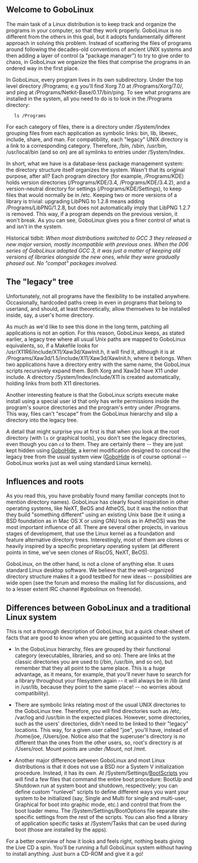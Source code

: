 {{Handbook Navigation}}

==  Welcome to GoboLinux ==

The main task of a Linux distribution is to keep track and organize the programs in your computer, so that they work properly. GoboLinux is no different from the others in this goal, but it adopts fundamentally different approach in solving this problem. Instead of scattering the files of programs around following the decades-old conventions of ancient UNIX systems and then adding a layer of control (a "package manager") to try to give order to chaos, in GoboLinux we organize the files that comprise the programs in an ordered way in the first place.

In GoboLinux, every program lives in its own subdirectory.  Under the top level directory /Programs; e.g  you'll find Xorg 7.0 at /Programs/Xorg/7.0/, and ping at /Programs/Netkit-Base/0.17/bin/ping. To see what programs are installed in the system, all you need to do is to look in the /Programs directory:


    ls /Programs 


For each category of files, there is a directory under /System/Index grouping files from each application as symbolic links: bin, lib, libexec, include, share, and man. For compatibility, each "legacy" UNIX directory is a link to a corresponding category. Therefore, /bin, /sbin, /usr/bin, /usr/local/bin (and so on) are all symlinks to entries under /System/Index.

In short, what we have is a database-less package management system: the directory structure itself organizes the system.  Wasn't that its original purpose, after all?  Each program directory (for example, /Programs/KDE) holds version directories (/Programs/KDE/3.4, /Programs/KDE/3.4.2), and a version-neutral directory for settings (/Programs/KDE/Settings), to keep files that would normally be in /etc. Keeping two or more versions of a library is trivial: upgrading LibPNG to 1.2.8 means adding /Programs/LibPNG/1.2.8, but does not automatically imply that LibPNG 1.2.7 is removed. This way, if a program depends on the previous version, it won't break. As you can see, GoboLinux gives you a finer control of what is and isn't in the system.

Historical tidbit: ''When most distributions switched to GCC 3 they released a new major version, mostly incompatible with previous ones. When the 006 series of GoboLinux adopted GCC 3, it was just a matter of keeping old versions of libraries alongside the new ones, while they were gradually phased out. No "compat" packages involved.''

==  The "legacy" tree ==

Unfortunately, not all programs have the flexibility to be installed anywhere. Occasionally, hardcoded paths creep in even in programs that belong to userland, and should, at least theoretically, allow themselves to be installed inside, say, a user's home directory.

As much as we'd like to see this done in the long term, patching all applications is not an option. For this reason, GoboLinux keeps, as stated earlier, a legacy tree where all usual Unix paths are mapped to GoboLinux equivalents, so, if a Makefile looks for /usr/X11R6/include/X11/Xaw3d/XawInit.h, it will find it, although it is at /Programs/Xaw3d/1.5/include/X11/Xaw3d/XawInit.h, where it belongs. When two applications have a directory entry with the same name, the GoboLinux scripts recursively expand them. Both Xorg and Xaw3d have X11 under include.  A directory /System/Index/include/X11 is created automatically, holding links from both X11 directories.

Another interesting feature is that the GoboLinux scripts execute make install using a special user id that only has write permissions inside the program's source directories and the program's entry under /Programs. This way, files can't "escape" from the GoboLinux hierarchy and slip a directory into the legacy tree.

A detail that might surprise you at first is that when you look at the root directory (with <code>ls</code> or graphical tools), you don't see the legacy directories, even though you can <code>cd</code> to them. They are certainly there -- they are just kept hidden using [[GoboHide]], a kernel modification designed to conceal the legacy tree from the usual system view ([[GoboHide]] is of course optional -- GoboLinux works just as well using standard Linux kernels).

==  Influences and roots ==

As you read this, you have probably found many familiar concepts (not to mention directory names). GoboLinux has clearly found inspiration in other operating systems, like NeXT, BeOS and AtheOS, but it was the notion that they build "something different" using an existing Unix base (be it using a BSD foundation as in Mac OS X or using GNU tools as in AtheOS) was the most important influence of all. There are several other projects, in various stages of development, that use the Linux kernel as a foundation and feature alternative directory trees. Interestingly, most of them are clones or heavily inspired by a specific proprietary operating system (at different points in time, we've seen clones of RiscOS, NeXT, BeOS).

GoboLinux, on the other hand, is not a clone of anything else. It uses standard Linux desktop software. 
We believe that the well-organized directory structure makes it a good testbed for new ideas -- possibilities are wide open (see the forum and moreso the mailing list for discussions, and to a lesser extent IRC channel #gobolinux on freenode). 


== Differences between GoboLinux and a traditional Linux system ==

This is not a thorough description of GoboLinux, but a quick cheat-sheet of facts that are good to know when you are getting acquainted to the system.

*In the GoboLinux hierarchy, files are grouped by their functional category (executables, libraries, and so on). There are links at the classic directories you are used to (/bin, /usr/bin, and so on), but remember that they all point to the same place. This is a huge advantage, as it means, for example, that you'll never have to search for a library throughout your filesystem again -- it will always be in /lib (and in /usr/lib, because they point to the same place! -- no worries about compatibility).

*There are symbolic links relating most of the usual UNIX directories to the GoboLinux tree. Therefore, you will find directories such as /etc, /var/log and /usr/bin in the expected places. However, some directories, such as the users' directories, didn't need to be linked to their "legacy" locations. This way, for a given user called "joe", you'll have, instead of /home/joe, /Users/joe. Notice also that the superuser's directory is no different than the ones from the other users, so, root's directory is at /Users/root. Mount points are under /Mount, not /mnt.

*Another major difference between GoboLinux and most Linux distributions is that it does not use a BSD nor a System V initialization procedure. Instead, it has its own. At /System/Settings/[[BootScripts]] you will find a few files that command the entire boot procedure: BootUp and Shutdown run at system boot and shutdown, respectively; you can define custom "runlevel" scripts to define different ways you want your system to be initialized (say, Single and Multi for single and multi-user, Graphical for boot into graphic mode, etc.) and control that from the boot loader menu. The /System/Settings/BootOptions file separate site-specific settings from the rest of the scripts. You can also find a library of application specific tasks at /System/Tasks that can be used during boot (those are installed by the apps).

For a better overview of how it looks and feels right,
nothing beats giving the Live CD a spin.  You'll be running
a full GoboLinux system without having to install anything.
Just burn a CD-ROM and give it a go!
